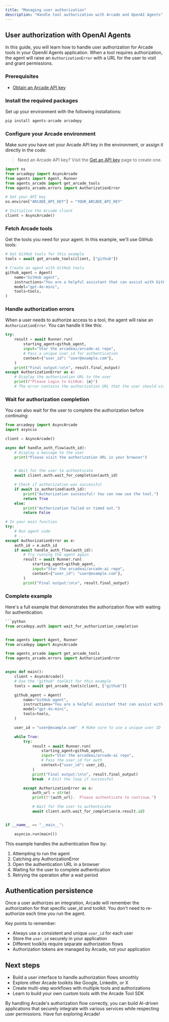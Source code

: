 ```yaml
---
title: "Managing user authorization"
description: "Handle tool authorization with Arcade and OpenAI Agents"
---
```



## User authorization with OpenAI Agents

In this guide, you will learn how to handle user authorization for Arcade tools in your OpenAI Agents application. When a tool requires authorization, the agent will raise an `AuthorizationError` with a URL for the user to visit and grant permissions.

<Steps>

### Prerequisites

- [Obtain an Arcade API key](/home/api-keys)

### Install the required packages

Set up your environment with the following installations:

```bash
pip install agents-arcade arcadepy
```

### Configure your Arcade environment

Make sure you have set your Arcade API key in the environment, or assign it directly in the code:

> Need an Arcade API key? Visit the [Get an API key](/home/api-keys) page to create one.

```python
import os
from arcadepy import AsyncArcade
from agents import Agent, Runner
from agents_arcade import get_arcade_tools
from agents_arcade.errors import AuthorizationError

# Set your API key
os.environ["ARCADE_API_KEY"] = "YOUR_ARCADE_API_KEY"

# Initialize the Arcade client
client = AsyncArcade()
```

### Fetch Arcade tools

Get the tools you need for your agent. In this example, we'll use GitHub tools:

```python
# Get GitHub tools for this example
tools = await get_arcade_tools(client, ["github"])

# Create an agent with GitHub tools
github_agent = Agent(
    name="GitHub agent",
    instructions="You are a helpful assistant that can assist with GitHub API calls.",
    model="gpt-4o-mini",
    tools=tools,
)
```

### Handle authorization errors

When a user needs to authorize access to a tool, the agent will raise an `AuthorizationError`. You can handle it like this:

```python
try:
    result = await Runner.run(
        starting_agent=github_agent,
        input="Star the arcadeai/arcade-ai repo",
        # Pass a unique user_id for authentication
        context={"user_id": "user@example.com"},
    )
    print("Final output:\n\n", result.final_output)
except AuthorizationError as e:
    # Display the authorization URL to the user
    print(f"Please Login to GitHub: {e}")
    # The error contains the authorization URL that the user should visit
```

### Wait for authorization completion

You can also wait for the user to complete the authorization before continuing:

```python
from arcadepy import AsyncArcade
import asyncio

client = AsyncArcade()

async def handle_auth_flow(auth_id):
    # Display a message to the user
    print("Please visit the authorization URL in your browser")


    # Wait for the user to authenticate
    await client.auth.wait_for_completion(auth_id)

    # Check if authorization was successful
    if await is_authorized(auth_id):
        print("Authorization successful! You can now use the tool.")
        return True
    else:
        print("Authorization failed or timed out.")
        return False

# In your main function
try:
    # Run agent code
    # ...
except AuthorizationError as e:
    auth_id = e.auth_id
    if await handle_auth_flow(auth_id):
        # Try running the agent again
        result = await Runner.run(
            starting_agent=github_agent,
            input="Star the arcadeai/arcade-ai repo",
            context={"user_id": "user@example.com"},
        )
        print("Final output:\n\n", result.final_output)
```

### Complete example

Here's a full example that demonstrates the authorization flow with waiting for authentication:

```python
```python
from arcadepy.auth import wait_for_authorization_completion


from agents import Agent, Runner
from arcadepy import AsyncArcade

from agents_arcade import get_arcade_tools
from agents_arcade.errors import AuthorizationError


async def main():
    client = AsyncArcade()
    # Use the "github" toolkit for this example
    tools = await get_arcade_tools(client, ["github"])

    github_agent = Agent(
        name="GitHub agent",
        instructions="You are a helpful assistant that can assist with GitHub API calls.",
        model="gpt-4o-mini",
        tools=tools,
    )

    user_id = "user@example.com"  # Make sure to use a unique user ID

    while True:
        try:
            result = await Runner.run(
                starting_agent=github_agent,
                input="Star the arcadeai/arcade-ai repo",
                # Pass the user_id for auth
                context={"user_id": user_id},
            )
            print("Final output:\n\n", result.final_output)
            break  # Exit the loop if successful

        except AuthorizationError as e:
            auth_url = str(e)
            print(f"{auth_url}.  Please authenticate to continue.")

            # Wait for the user to authenticate
            await client.auth.wait_for_completion(e.result.id)


if __name__ == "__main__":

    asyncio.run(main())
```

This example handles the authentication flow by:

1. Attempting to run the agent
2. Catching any AuthorizationError
3. Open the authentication URL in a browser
4. Waiting for the user to complete authentication
5. Retrying the operation after a wait period


</Steps>

## Authentication persistence

Once a user authorizes an integration, Arcade will remember the authorization for that specific user_id and toolkit. You don't need to re-authorize each time you run the agent.

Key points to remember:

- Always use a consistent and unique `user_id` for each user
- Store the `user_id` securely in your application
- Different toolkits require separate authorization flows
- Authorization tokens are managed by Arcade, not your application

## Next steps

- Build a user interface to handle authorization flows smoothly
- Explore other Arcade toolkits like Google, LinkedIn, or X
- Create multi-step workflows with multiple tools and authorizations
- Learn to build your own custom tools with the Arcade Tool SDK

By handling Arcade's authorization flow correctly, you can build AI-driven applications that securely integrate with various services while respecting user permissions. Have fun exploring Arcade!
